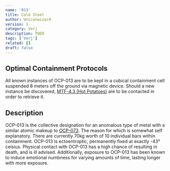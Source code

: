 ```yaml
---
name: '013'
title: Cold Steel
author: Uniconwizard
version: 1
category: Verj
description: TODO
tags: ['Verj']
related: []
draft: false
---
```


## Optimal Containment Protocols
All known instances of OCP-013 are to be kept in a cubical containment cell suspended 8 meters off the ground via magnetic device.
Should a new instance be discovered, [MTF-4.3 (Hot Potatoes)](mtf/4dot3) are to be contacted in order to retrieve it.

## Description
OCP-013 is the collective designation for an anomalous type of metal with a similar atomic makeup to <Blurred>[OCP-073](ocp/073)</Blurred>.
The reason for which is somewhat self explanatory. There are currently 70kg worth of 10 individual bars within containment.
OCP-013 is ectoentroptic, permanently fixed at exactly -43° celsius.
Physical contact with OCP-013 has a high chance of resulting in death, and is ill advised.
Additionally, exposure to OCP-013 has been known to induce emotional numbness for varying amounts of time, lasting longer with more exposure.
